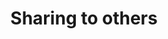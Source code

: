 ---
title: Sharing to others
description: Plugins and configuration settings that can improve the developer experience when working with Tailwind CSS.
---